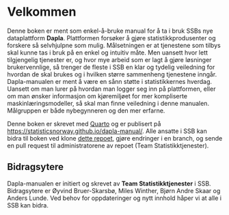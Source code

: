 # Velkommen {.unnumbered}

Denne boken er ment som enkel-å-bruke manual for å ta i bruk SSBs nye dataplattform **Dapla**. Plattformen forsøker å gjøre statistikkprodusenter og forskere så selvhjulpne som mulig. Målsetningen er at tjenestene som tilbys skal kunne tas i bruk på en enkel og intuitiv måte. Men uansett hvor lett tilgjengelig tjenester er, og hvor mye arbeid som er lagt å gjøre løsninger brukervennlige, så trenger de fleste i SSB en klar og tydelig veiledning for hvordan de skal brukes og i hvilken større sammenheng tjenestene inngår. Dapla-manualen er ment å være en sånn støtte i statistikkernes hverdag. Uansett om man lurer på hvordan man logger seg inn på plattformen, eller om man ønsker informasjon om kjøremiljøet for mer kompliserte maskinlæringsmodeller, så skal man finne veiledning i denne manualen. Målgruppen er både nybegynneren og den mer erfarne.  

::: {.callout-note appearance="simple"}
Denne boken er skrevet med [Quarto](https://quarto.org/) og er publisert på <https://statisticsnorway.github.io/dapla-manual/>. Alle ansatte i SSB kan bidra til boken ved klone [dette repoet](https://github.com/statisticsnorway/dapla-manual), gjøre endringer i en branch, og sende en pull request til administratorene av repoet (Team Statistikktjenester). 
:::

## Bidragsytere {.unnumbered}

Dapla-manualen er initiert og skrevet av **Team Statistikktjenester** i SSB. Bidragsytere er Øyvind Bruer-Skarsbø, Miles Winther, Bjørn Andre Skaar og Anders Lunde. Ved behov for oppdateringer og nytt innhold håper vi at alle i SSB kan bidra. 